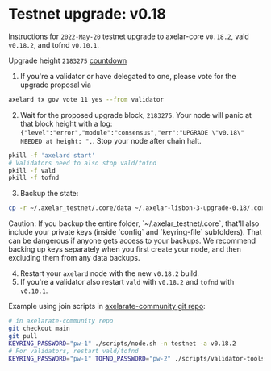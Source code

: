 # Testnet upgrade: v0.18


Instructions for `2022-May-20` testnet upgrade to axelar-core `v0.18.2`, vald `v0.18.2`, and tofnd `v0.10.1`.

Upgrade height `2183275` [countdown](https://testnet.mintscan.io/axelar-testnet/blocks/2183275)

1. If you're a validator or have delegated to one, please vote for the upgrade proposal via

```bash
axelard tx gov vote 11 yes --from validator
```

2. Wait for the proposed upgrade block, `2183275`. Your node will panic at that block height with a log: `{"level":"error","module":"consensus","err":"UPGRADE \"v0.18\" NEEDED at height: ",`. Stop your node after chain halt.

```bash
pkill -f 'axelard start'
# Validators need to also stop vald/tofnd
pkill -f vald
pkill -f tofnd
```

3. Backup the state:

```bash
cp -r ~/.axelar_testnet/.core/data ~/.axelar-lisbon-3-upgrade-0.18/.core/data
```

<Callout type="warning" emoji="⚠️">
  Caution: If you backup the entire folder, `~/.axelar_testnet/.core`, that'll
  also include your private keys (inside `config` and `keyring-file`
  subfolders). That can be dangerous if anyone gets access to your backups. We
  recommend backing up keys separately when you first create your node, and then
  excluding them from any data backups.
</Callout>

4. Restart your `axelard` node with the new `v0.18.2` build.
5. If you're a validator also restart `vald` with `v0.18.2` and `tofnd` with `v0.10.1`.

Example using join scripts in [axelarate-community git repo](https://github.com/axelarnetwork/axelarate-community):

```bash
# in axelarate-community repo
git checkout main
git pull
KEYRING_PASSWORD="pw-1" ./scripts/node.sh -n testnet -a v0.18.2
# For validators, restart vald/tofnd
KEYRING_PASSWORD="pw-1" TOFND_PASSWORD="pw-2" ./scripts/validator-tools-host.sh -n testnet -a v0.18.2 -q v0.10.1
```
